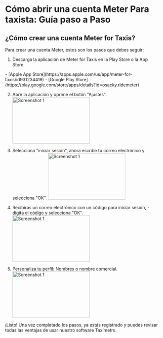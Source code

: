 

# Cómo abrir una cuenta Meter Para taxista: Guía paso a Paso

## ¿Cómo crear una cuenta Meter for Taxis?
Para crear una cuenta Meter, estos son los pasos que debes seguir:

1. Descarga la aplicación de Meter for Taxis en la Play Store o la App Store.
<AppBadges/>
- [Apple App Store](https://apps.apple.com/us/app/meter-for-taxis/id931234419)
- [Google Play Store](https://play.google.com/store/apps/details?id=osacky.ridemeter)

2. Abre la aplicación y oprime el botón "Ajustes".
<Image
    src="/IMG_8965.png"
    alt="Screenshot 1"
    width='250'
    height='150'
    className="rounded-lg"/>

3. Selecciona "iniciar sesión", ahora escribe tu correo electrónico y selecciona "OK".
<Image
    src="/IMG_8966.png"
    alt="Screenshot 1"
    width='250'
    height='150'
    className="rounded-lg"/>
4. Recibirás un correo electrónico con un código para iniciar sesión, - digita el código y selecciona "OK".
<Image
    src="/IMG_8967.png"
    alt="Screenshot 1"
    width='250'
    height='150'
    className="rounded-lg"/>

5. Personaliza tu perfil: Nombres o nombre comercial.
<Image
    src="/IMG_8968.png"
    alt="Screenshot 1"
    width='250'
    height='150'
    className="rounded-lg"/>

¡Listo! Una vez completado los pasos, ya estás registrado y puedes revisar todas las ventajas de usar nuestro software Taxímetro.

